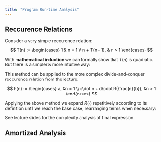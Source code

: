 ```yaml
---
title: "Program Run-time Analysis"
---
```


## Reccurence Relations 

Consider a very simple reccurence relation:

$$
    T(n) := 
    \begin{cases}
        1               & n = 1 \\
        n + T(n - 1),   & n > 1
    \end{cases}
$$

With **mathematical induction** we can formally show
that $T(n)$ is quadratic. But there is a simpler & more intuitive way:

\begin{align*}
    T(n) &= n + T(n - 1)            \tag{Def $T(\cdot)$} \\
         &= n + n - 1 + T(n - 2)  \\
         &= \dots \tag{Repeat $n - 2$ times}\\
         &= n + n - 1 + \dots + T(1) \\
         &= n + n - 1 + \dots + 1 \tag{Def $T(1)$} \\
         &= \frac{n(n + 1)}{2} \tag{Gauss}\\
         &\in \mathcal{O}(n^2)
\end{align*}

This method can be applied to the more complex divide-and-conquer reccurence relation from the lecture:

$$
    R(n) := 
    \begin{cases}
        a, &n = 1 \\
        c\dot n + d\cdot R(\frac{n}{b}), &n > 1
    \end{cases}
$$

Applying the above method we expand $R(\cdot)$ repetitively according to its definition until we reach
the base case, rearranging terms when necessary:

\begin{align*}
    R(n) &= c\cdot n + d\cdot R(\frac{n}{b}) \tag{Def $R(\cdot)$} \\
         &= c\cdot n + d\bigl(c\frac{n}{b} + d\cdot R(\frac{n}{b^2})\bigr)  \\
         &= c\cdot n + d\Bigl(c\frac{n}{b} + d\cdot \bigl(c\cdot \frac{n}{b^2} + d\cdot R(\frac{n}{b^2})\bigr)\Bigr)  \\
         &= c\cdot n + d\cdot c\frac{n}{b} + d^2c\frac{n}{b^2} + d^3\cdot R(\frac{n}{b^3}) \tag{Rearrange} \\
         &= c\cdot n \left(1 + \frac{d}{b} + \frac{d^2}{b^2}\right) + d^3\cdot R(\frac{n}{b^3}) \\
         &= \dots \tag{Repeat $k$-times} \\
         &= c\cdot n\left(1 + \frac{d}{b} + \dots + \frac{d^{k - 1}}{b^{k - 1}}\right) + d^k \cdot R(\frac{n}{b^k}) \\
         &= c\cdot n \sum_{i = 0}^{k - 1}\left(\frac{d}{b}\right)^i + d^k \cdot R(\frac{n}{b^k}) \\
         &= c\cdot n \sum_{i = 0}^{k - 1}\left(\frac{d}{b}\right)^i + d^k \cdot R(1) \tag{Ass $\frac{n}{b^k} = 1$} \\
         &= c\cdot n \sum_{i = 0}^{k - 1}\left(\frac{d}{b}\right)^i + a\cdot d^k \tag{Def $R(1)$} 
\end{align*}

See lecture slides for the complexity analysis of final expression. 

## Amortized Analysis 

